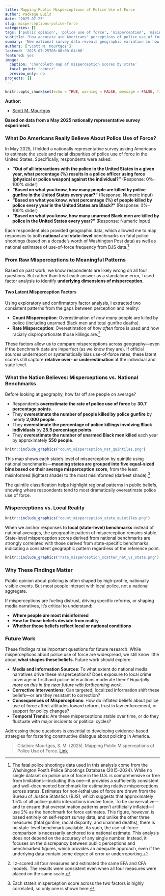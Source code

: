 ```yaml
---
title: Mapping Public Misperceptions of Police Use of Force
author: Package Build
date: '2025-07-25'
slug: misperceptions-police-force
categories: []
tags: ['public opinion', 'police use of force', 'misperception', 'misinformation', 'geographic analysis']
subtitle: "How accurate are Americans' perceptions of police use of force? A national survey uncovers important patterns in what the public believes—and how those beliefs vary by state."
summary: 'New national survey data reveals geographic variation in how Americans perceive police use of force—and suggests that public estimates often exceed available benchmarks.'
authors: ['Scott M. Mourtgos']
lastmod: '2025-07-25T08:00:00-04:00'
featured: yes
image:
  caption: 'Choropleth map of misperception scores by state'
  focal_point: 'center'
  preview_only: no
projects: []
---
```


```r
knitr::opts_chunk$set(echo = TRUE, warning = FALSE, message = FALSE, fig.align = "center")
```

**Author:**

- [Scott M. Mourtgos](https://smourtgos.netlify.app/)

**Based on data from a May 2025 nationally representative survey experiment.**


### What Do Americans Really Believe About Police Use of Force?

In May 2025, I fielded a nationally representative survey asking Americans to estimate the scale and racial disparities of police use of force in the United States. Specifically, respondents were asked:

- **"Out of all interactions with the police in the United States in a given year, what percentage (%) results in a police officer using force (physical or police weapon) against the individual?"**
(Response: 0%–100% slider)
- **"Based on what you know, how many people are killed by police gunfire in the United States every year?"**
(Response: Numeric input)
- **"Based on what you know, what percentage (%) of people killed by police every year in the United States are Black?"**
(Response: 0%–100% slider)
- **"Based on what you know, how many unarmed Black men are killed by police in the United States every year?"**
(Response: Numeric input)

Each respondent also provided geographic data, which allowed me to map responses to both **national** and **state-level** benchmarks on fatal police shootings (based on a decade’s worth of Washington Post data) as well as national estimates of use-of-force frequency from BJS data.[^1]

### From Raw Misperceptions to Meaningful Patterns

Based on past work, we know respondents are likely wrong on all four questions. But rather than treat each answer as a standalone error, I used factor analysis to identify **underlying dimensions of misperception**.

#### Two Latent Misperception Factors

Using exploratory and confirmatory factor analysis, I extracted two consistent patterns from the gaps between perception and reality:

- **Count Misperception**: Overestimation of _how many_ people are killed by police (including unarmed Black men and total gunfire deaths).
- **Rate Misperception**: Overestimation of _how often_ force is used and how racially disproportionate those killings are.[^2]

These factors allow us to compare misperceptions across geography—even if the benchmark data are imperfect (as we know they are). If official sources underreport or systematically bias use-of-force rates, these latent scores still capture **relative over- or underestimation** at the individual and state level.

### What the Nation Believes: Misperceptions vs. National Benchmarks

Before looking at geography, how far off are people on average?

- Respondents **overestimate the rate of police use of force** by **30.7 percentage points**.
- They **overestimate the number of people killed by police gunfire** by nearly **2,000 people**.
- They **overestimate the percentage of police killings involving Black individuals** by **25.5 percentage points**.
- They **overestimate the number of unarmed Black men killed** each year by approximately **550 people**.

```r
knitr::include_graphics("count_misperception_nat_quintiles.png")
```

This map shows each state's level of misperception by quintile using national benchmarks—**meaning states are grouped into five equal-sized bins based on their average misperception score**, from the least misinformed (lightest shade) to the most misinformed (darkest shade).[^3] 

The quintile classification helps highlight regional patterns in public beliefs, showing where respondents tend to most dramatically overestimate police use of force.

### Misperceptions vs. Local Reality

```r
knitr::include_graphics("count_misperception_state_quintiles.png")
```

When we anchor responses to **local (state-level) benchmarks** instead of national averages, the geographic pattern of misperception remains stable. State-level misperception scores derived from national benchmarks are strongly correlated with those derived from state-specific benchmarks, indicating a consistent geographic pattern regardless of the reference point.

```r
knitr::include_graphics("rate_misperception_scatter_nat_vs_state.png")
```

### Why These Findings Matter

Public opinion about policing is often shaped by high-profile, nationally visible events. But most people interact with local police, not a national aggregate.

If misperceptions are fueling distrust, driving specific reforms, or shaping media narratives, it’s critical to understand:

- **Where people are most misinformed**
- **How far those beliefs deviate from reality**
- **Whether those beliefs reflect local or national conditions**

### Future Work

These findings raise important questions for future research. While misperceptions about police use of force are widespread, we still know little about **what shapes these beliefs**. Future work should explore:

- **Media and Information Sources**: To what extent do national media narratives drive these misperceptions? Does exposure to local crime coverage or firsthand police interactions moderate them?
_Hopefully more on this in the near future with forthcoming work._
- **Corrective Interventions**: Can targeted, localized information shift these beliefs—or are they resistant to correction?
- **Consequences of Misperceptions**: How do inflated beliefs about police use of force affect attitudes toward reform, trust in law enforcement, or support for policy changes?
- **Temporal Trends**: Are these misperceptions stable over time, or do they fluctuate with major incidents or political cycles?

Addressing these questions is essential to developing evidence-based strategies for fostering constructive dialogue about policing in America.


>Citation: Mourtgos, S. M. (2025). Mapping Public Misperceptions of Police Use of Force. [Link](https://smourtgos.netlify.app/post/misperceptions-police-force/)

[^1]: The fatal police shootings data used in this analysis come from the Washington Post’s Police Shootings Database (2015–2024). While no single dataset on police use of force in the U.S. is comprehensive or free from limitations—including this one—it provides a sufficiently consistent and well-documented benchmark for estimating relative misperceptions across states.
Estimates for non-lethal use of force are drawn from the Bureau of Justice Statistics (BJS), which suggests that approximately 1.5% of all police-public interactions involve force. To be conservative—and to ensure that overestimation patterns aren’t artificially inflated—I use 2% as the benchmark for force estimates. This figure, however, is based entirely on self-report survey data, and unlike the other three measures (fatal gunfire, racial disparity, and unarmed deaths), there is no state-level benchmark available. As such, the use-of-force comparison is necessarily anchored to a national estimate.
This analysis does not depend on the accuracy of any single number. Instead, it focuses on the discrepancy between public perceptions and benchmarked figures, which provides an adequate approach, even if the underlying data contain some degree of error or underreporting.
[^2]: I z-scored all four measures and estimated the same EFA and CFA models. The results were consistent even when all four measures were placed on the same scale.
[^3]: Each state's misperception score across the two factors is highly correlated, so only one is shown here.
